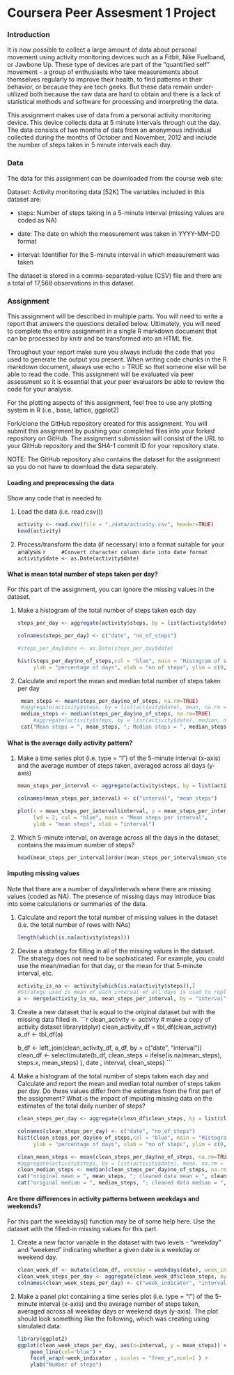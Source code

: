# Coursera Peer Assesment 1 Project


### Introduction

It is now possible to collect a large amount of data about personal movement using activity monitoring devices such as a Fitbit, Nike Fuelband, or Jawbone Up. These type of devices are part of the "quantified self" movement - a group of enthusiasts who take measurements about themselves regularly to improve their health, to find patterns in their behavior, or because they are tech geeks. But these data remain under-utilized both because the raw data are hard to obtain and there is a lack of statistical methods and software for processing and interpreting the data.

This assignment makes use of data from a personal activity monitoring device. This device collects data at 5 minute intervals through out the day. The data consists of two months of data from an anonymous individual collected during the months of October and November, 2012 and include the number of steps taken in 5 minute intervals each day.

### Data

The data for this assignment can be downloaded from the course web site:

Dataset: Activity monitoring data [52K]
The variables included in this dataset are:

- steps: Number of steps taking in a 5-minute interval (missing values are coded as NA)

- date: The date on which the measurement was taken in YYYY-MM-DD format

- interval: Identifier for the 5-minute interval in which measurement was taken

The dataset is stored in a comma-separated-value (CSV) file and there are a total of 17,568 observations in this dataset.

### Assignment

This assignment will be described in multiple parts. You will need to write a report that answers the questions detailed below. Ultimately, you will need to complete the entire assignment in a single R markdown document that can be processed by knitr and be transformed into an HTML file.

Throughout your report make sure you always include the code that you used to generate the output you present. When writing code chunks in the R markdown document, always use echo = TRUE so that someone else will be able to read the code. This assignment will be evaluated via peer assessment so it is essential that your peer evaluators be able to review the code for your analysis.

For the plotting aspects of this assignment, feel free to use any plotting system in R (i.e., base, lattice, ggplot2)

Fork/clone the GitHub repository created for this assignment. You will submit this assignment by pushing your completed files into your forked repository on GitHub. The assignment submission will consist of the URL to your GitHub repository and the SHA-1 commit ID for your repository state.

NOTE: The GitHub repository also contains the dataset for the assignment so you do not have to download the data separately.

#### Loading and preprocessing the data

Show any code that is needed to

1. Load the data (i.e. read.csv())

    ```r
    activity <- read.csv(file = "./data/activity.csv", header=TRUE)
    head(activity)
    ```


2. Process/transform the data (if necessary) into a format suitable for your analysis
    ```r
    #Convert character column date into date format
    activity$date <- as.Date(activity$date)
    ```


#### What is mean total number of steps taken per day?

For this part of the assignment, you can ignore the missing values in the dataset.

1. Make a histogram of the total number of steps taken each day 

    ```r
    steps_per_day <- aggregate(activity$steps, by = list(activity$date), sum, na.rm = TRUE)
    
    colnames(steps_per_day) <- c("date", "no_of_steps")
    
    #steps_per_day$date <- as.Date(steps_per_day$date)
    
    hist(steps_per_day$no_of_steps,col = "blue", main = "Histogram of sum of steps per day",
         ylab = "percentage of days", xlab = "no of steps", ylim = c(0,30))
    
    ```


2. Calculate and report the mean and median total number of steps taken per day
   
   ```r
    mean_steps <- mean(steps_per_day$no_of_steps, na.rm=TRUE)
    #aggregate(activity$steps, by = list(activity$date), mean, na.rm = TRUE)
    median_steps <- median(steps_per_day$no_of_steps, na.rm=TRUE)
        #aggregate(activity$steps, by = list(activity$date), median, na.rm = TRUE)
    cat("Mean steps = ", mean_steps, "; Median steps = ", median_steps)
    
    ```


#### What is the average daily activity pattern?

1. Make a time series plot (i.e. type = "l") of the 5-minute interval (x-axis) and the average number of steps taken, averaged across all days (y-axis)  

    ```r
    mean_steps_per_interval <- aggregate(activity$steps, by = list(activity$interval), mean, na.rm = TRUE)
    
    colnames(mean_steps_per_interval) <- c("interval", "mean_steps")
    
    plot(x = mean_steps_per_interval$interval, y = mean_steps_per_interval$mean_steps, type = "l", 
         lwd = 2, col = "blue", main = "Mean steps per interval",
         ylab = "mean steps", xlab = "interval")
    ```


2. Which 5-minute interval, on average across all the days in the dataset, contains the maximum number of steps?  
    
    ```r
    head(mean_steps_per_interval[order(mean_steps_per_interval$mean_steps, decreasing = TRUE),],1)
    ```

#### Imputing missing values

Note that there are a number of days/intervals where there are missing values (coded as NA). The presence of missing days may introduce bias into some calculations or summaries of the data.

1. Calculate and report the total number of missing values in the dataset (i.e. the total number of rows with NAs)
    
    ```r
    length(which(is.na(activity$steps)))
    
    ```

2. Devise a strategy for filling in all of the missing values in the dataset. The strategy does not need to be sophisticated. For example, you could use the mean/median for that day, or the mean for that 5-minute interval, etc.

    ```r
    activity_is_na <- activity[which(is.na(activity$steps)),]
    #Strategy used is mean of each interval of all days is used to replace NA's
    a <- merge(activity_is_na, mean_steps_per_interval, by = "interval")
    ```


3. Create a new dataset that is equal to the original dataset but with the missing data filled in.
    ```r
    clean_activity <- activity # make a copy of activity dataset
    library(dplyr)
    clean_activity_df = tbl_df(clean_activity)
    a_df <- tbl_df(a)
    
    b_df <- left_join(clean_activity_df, a_df, by = c("date", "interval"))
    clean_df <- select(mutate(b_df, clean_steps = ifelse(is.na(mean_steps), steps.x, mean_steps) ), date , interval,             clean_steps) 
    ```


4. Make a histogram of the total number of steps taken each day and Calculate and report the mean and median total number of steps taken per day. Do these values differ from the estimates from the first part of the assignment? What is the impact of imputing missing data on the estimates of the total daily number of steps?

    ```r
    clean_steps_per_day <- aggregate(clean_df$clean_steps, by = list(clean_df$date), sum, na.rm = TRUE)
    
    colnames(clean_steps_per_day) <- c("date", "no_of_steps")
    hist(clean_steps_per_day$no_of_steps,col = "blue", main = "Histogram of sum of steps per day (cleaned)",
         ylab = "percentage of days", xlab = "no of steps", ylim = c(0,40))
    
    clean_mean_steps <- mean(clean_steps_per_day$no_of_steps, na.rm=TRUE)
    #aggregate(activity$steps, by = list(activity$date), mean, na.rm = TRUE)
    clean_median_steps <- median(clean_steps_per_day$no_of_steps, na.rm=TRUE)
    cat("original mean = ", mean_steps, "; cleaned data mean = ", clean_mean_steps )
    cat("original median = ", median_steps, "; cleaned data median = ", clean_median_steps )
    ```

#### Are there differences in activity patterns between weekdays and weekends?

For this part the weekdays() function may be of some help here. Use the dataset with the filled-in missing values for this part.

1. Create a new factor variable in the dataset with two levels - "weekday" and "weekend" indicating whether a given date is a weekday or weekend day.

    ```r
    clean_week_df <- mutate(clean_df, weekday = weekdays(date), week_indicator = ifelse(weekdays(date) %in% "Sunday", "weekend", "weekday"))
    clean_week_steps_per_day <- aggregate(clean_week_df$clean_steps, by = list(clean_week_df$week_indicator, clean_week_df$interval), mean, na.rm = TRUE)
    colnames(clean_week_steps_per_day) <- c("week_indicator", "interval", "mean_steps")
    
    ```

2. Make a panel plot containing a time series plot (i.e. type = "l") of the 5-minute interval (x-axis) and the average number of steps taken, averaged across all weekday days or weekend days (y-axis). The plot should look something like the following, which was creating using simulated data:

    ```r
    library(ggplot2)
    ggplot(clean_week_steps_per_day, aes(x=interval, y = mean_steps)) + 
        geom_line(col="blue") + 
        facet_wrap(~week_indicator , scales = "free_y",ncol=1 ) +
        ylab("Number of steps")
    
    ```
